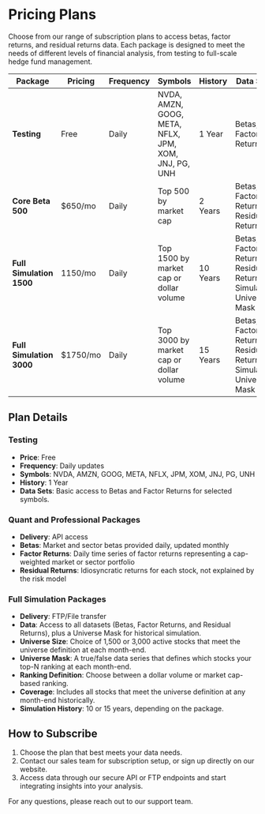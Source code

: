 # Pricing Plans

Choose from our range of subscription plans to access betas, factor returns, and residual returns data. Each package is designed to meet the needs of different levels of financial analysis, from testing to full-scale hedge fund management.

| Package                  | Pricing  | Frequency | Symbols                                                         | History  | Data Sets                                            |
|--------------------------|----------|-----------|-----------------------------------------------------------------|----------|------------------------------------------------------|
| **Testing**              | Free     | Daily     | NVDA, AMZN, GOOG, META, NFLX, JPM, XOM, JNJ, PG, UNH           | 1 Year   | Betas, Factor Returns                                |
| **Core Beta 500**        | $650/mo  | Daily     | Top 500 by market cap                                          | 2 Years  | Betas, Factor Returns, Residual Returns |
| **Full Simulation 1500** | 1150/mo  | Daily     | Top 1500 by market cap or dollar volume                        | 10 Years | Betas, Factor Returns, Residual Returns, Simulation Universe Mask |
| **Full Simulation 3000** | $1750/mo | Daily     | Top 3000 by market cap or dollar volume                        | 15 Years | Betas, Factor Returns, Residual Returns, Simulation Universe Mask |

## Plan Details

### Testing
- **Price**: Free
- **Frequency**: Daily updates
- **Symbols**: NVDA, AMZN, GOOG, META, NFLX, JPM, XOM, JNJ, PG, UNH  
- **History**: 1 Year
- **Data Sets**: Basic access to Betas and Factor Returns for selected symbols.

### Quant and Professional Packages
- **Delivery**: API access
- **Betas**: Market and sector betas provided daily, updated monthly
- **Factor Returns**: Daily time series of factor returns representing a cap-weighted market or sector portfolio
- **Residual Returns**: Idiosyncratic returns for each stock, not explained by the risk model

### Full Simulation Packages
- **Delivery**: FTP/File transfer
- **Data**: Access to all datasets (Betas, Factor Returns, and Residual Returns), plus a Universe Mask for historical simulation.
- **Universe Size**: Choice of 1,500 or 3,000 active stocks that meet the universe definition at each month-end.
- **Universe Mask**: A true/false data series that defines which stocks your top-N ranking at each month-end.
- **Ranking Definition**: Choose between a dollar volume or market cap-based ranking.
- **Coverage**: Includes all stocks that meet the universe definition at any month-end historically.
- **Simulation History**: 10 or 15 years, depending on the package.

## How to Subscribe

1. Choose the plan that best meets your data needs.
2. Contact our sales team for subscription setup, or sign up directly on our website.
3. Access data through our secure API or FTP endpoints and start integrating insights into your analysis.

For any questions, please reach out to our support team.